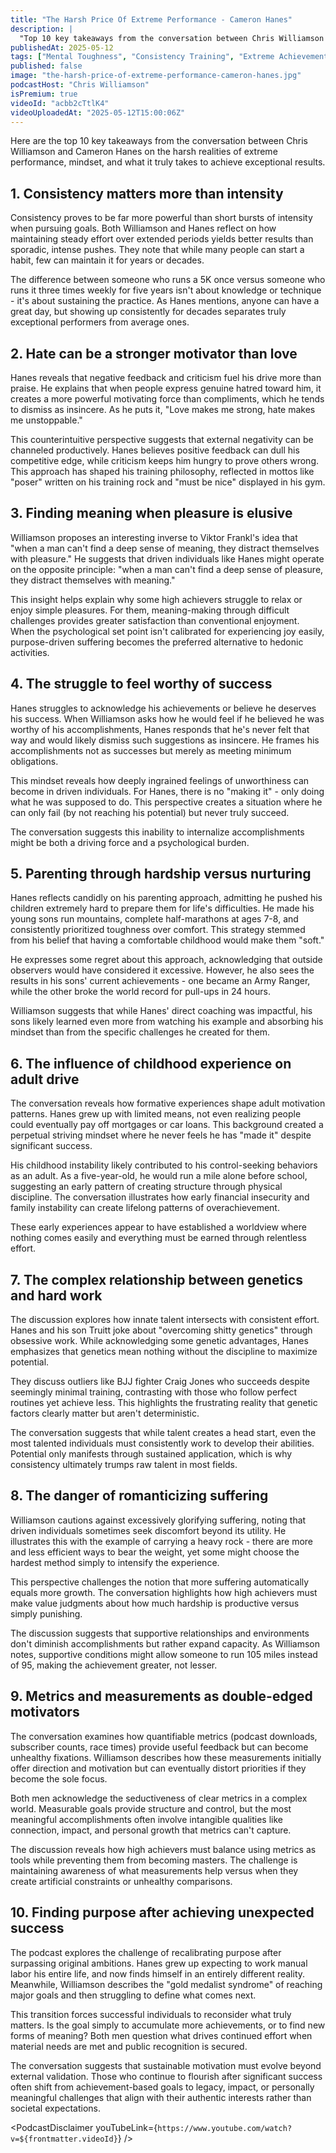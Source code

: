 ```yaml
---
title: "The Harsh Price Of Extreme Performance - Cameron Hanes"
description: |
  "Top 10 key takeaways from the conversation between Chris Williamson and Cameron Hanes on the harsh realities of extreme performance, mindset, and what it truly takes to achieve exceptional results."
publishedAt: 2025-05-12
tags: ["Mental Toughness", "Consistency Training", "Extreme Achievement"]
published: false
image: "the-harsh-price-of-extreme-performance-cameron-hanes.jpg"
podcastHost: "Chris Williamson"
isPremium: true
videoId: "acbb2cTtlK4"
videoUploadedAt: "2025-05-12T15:00:06Z"
---
```



<PodcastSummaryPageLayout frontmatter={frontmatter}>

Here are the top 10 key takeaways from the conversation between Chris Williamson and Cameron Hanes on the harsh realities of extreme performance, mindset, and what it truly takes to achieve exceptional results.

## 1. Consistency matters more than intensity

Consistency proves to be far more powerful than short bursts of intensity when pursuing goals. Both Williamson and Hanes reflect on how maintaining steady effort over extended periods yields better results than sporadic, intense pushes. They note that while many people can start a habit, few can maintain it for years or decades.

The difference between someone who runs a 5K once versus someone who runs it three times weekly for five years isn't about knowledge or technique - it's about sustaining the practice. As Hanes mentions, anyone can have a great day, but showing up consistently for decades separates truly exceptional performers from average ones.

## 2. Hate can be a stronger motivator than love

Hanes reveals that negative feedback and criticism fuel his drive more than praise. He explains that when people express genuine hatred toward him, it creates a more powerful motivating force than compliments, which he tends to dismiss as insincere. As he puts it, "Love makes me strong, hate makes me unstoppable."

This counterintuitive perspective suggests that external negativity can be channeled productively. Hanes believes positive feedback can dull his competitive edge, while criticism keeps him hungry to prove others wrong. This approach has shaped his training philosophy, reflected in mottos like "poser" written on his training rock and "must be nice" displayed in his gym.

## 3. Finding meaning when pleasure is elusive

Williamson proposes an interesting inverse to Viktor Frankl's idea that "when a man can't find a deep sense of meaning, they distract themselves with pleasure." He suggests that driven individuals like Hanes might operate on the opposite principle: "when a man can't find a deep sense of pleasure, they distract themselves with meaning."

This insight helps explain why some high achievers struggle to relax or enjoy simple pleasures. For them, meaning-making through difficult challenges provides greater satisfaction than conventional enjoyment. When the psychological set point isn't calibrated for experiencing joy easily, purpose-driven suffering becomes the preferred alternative to hedonic activities.

## 4. The struggle to feel worthy of success

Hanes struggles to acknowledge his achievements or believe he deserves his success. When Williamson asks how he would feel if he believed he was worthy of his accomplishments, Hanes responds that he's never felt that way and would likely dismiss such suggestions as insincere. He frames his accomplishments not as successes but merely as meeting minimum obligations.

This mindset reveals how deeply ingrained feelings of unworthiness can become in driven individuals. For Hanes, there is no "making it" - only doing what he was supposed to do. This perspective creates a situation where he can only fail (by not reaching his potential) but never truly succeed.

The conversation suggests this inability to internalize accomplishments might be both a driving force and a psychological burden.

## 5. Parenting through hardship versus nurturing

Hanes reflects candidly on his parenting approach, admitting he pushed his children extremely hard to prepare them for life's difficulties. He made his young sons run mountains, complete half-marathons at ages 7-8, and consistently prioritized toughness over comfort. This strategy stemmed from his belief that having a comfortable childhood would make them "soft."

He expresses some regret about this approach, acknowledging that outside observers would have considered it excessive. However, he also sees the results in his sons' current achievements - one became an Army Ranger, while the other broke the world record for pull-ups in 24 hours.

Williamson suggests that while Hanes' direct coaching was impactful, his sons likely learned even more from watching his example and absorbing his mindset than from the specific challenges he created for them.

## 6. The influence of childhood experience on adult drive

The conversation reveals how formative experiences shape adult motivation patterns. Hanes grew up with limited means, not even realizing people could eventually pay off mortgages or car loans. This background created a perpetual striving mindset where he never feels he has "made it" despite significant success.

His childhood instability likely contributed to his control-seeking behaviors as an adult. As a five-year-old, he would run a mile alone before school, suggesting an early pattern of creating structure through physical discipline. The conversation illustrates how early financial insecurity and family instability can create lifelong patterns of overachievement.

These early experiences appear to have established a worldview where nothing comes easily and everything must be earned through relentless effort.

## 7. The complex relationship between genetics and hard work

The discussion explores how innate talent intersects with consistent effort. Hanes and his son Truitt joke about "overcoming shitty genetics" through obsessive work. While acknowledging some genetic advantages, Hanes emphasizes that genetics mean nothing without the discipline to maximize potential.

They discuss outliers like BJJ fighter Craig Jones who succeeds despite seemingly minimal training, contrasting with those who follow perfect routines yet achieve less. This highlights the frustrating reality that genetic factors clearly matter but aren't deterministic.

The conversation suggests that while talent creates a head start, even the most talented individuals must consistently work to develop their abilities. Potential only manifests through sustained application, which is why consistency ultimately trumps raw talent in most fields.

## 8. The danger of romanticizing suffering

Williamson cautions against excessively glorifying suffering, noting that driven individuals sometimes seek discomfort beyond its utility. He illustrates this with the example of carrying a heavy rock - there are more and less efficient ways to bear the weight, yet some might choose the hardest method simply to intensify the experience.

This perspective challenges the notion that more suffering automatically equals more growth. The conversation highlights how high achievers must make value judgments about how much hardship is productive versus simply punishing.

The discussion suggests that supportive relationships and environments don't diminish accomplishments but rather expand capacity. As Williamson notes, supportive conditions might allow someone to run 105 miles instead of 95, making the achievement greater, not lesser.

## 9. Metrics and measurements as double-edged motivators

The conversation examines how quantifiable metrics (podcast downloads, subscriber counts, race times) provide useful feedback but can become unhealthy fixations. Williamson describes how these measurements initially offer direction and motivation but can eventually distort priorities if they become the sole focus.

Both men acknowledge the seductiveness of clear metrics in a complex world. Measurable goals provide structure and control, but the most meaningful accomplishments often involve intangible qualities like connection, impact, and personal growth that metrics can't capture.

The discussion reveals how high achievers must balance using metrics as tools while preventing them from becoming masters. The challenge is maintaining awareness of what measurements help versus when they create artificial constraints or unhealthy comparisons.

## 10. Finding purpose after achieving unexpected success

The podcast explores the challenge of recalibrating purpose after surpassing original ambitions. Hanes grew up expecting to work manual labor his entire life, and now finds himself in an entirely different reality. Meanwhile, Williamson describes the "gold medalist syndrome" of reaching major goals and then struggling to define what comes next.

This transition forces successful individuals to reconsider what truly matters. Is the goal simply to accumulate more achievements, or to find new forms of meaning? Both men question what drives continued effort when material needs are met and public recognition is secured.

The conversation suggests that sustainable motivation must evolve beyond external validation. Those who continue to flourish after significant success often shift from achievement-based goals to legacy, impact, or personally meaningful challenges that align with their authentic interests rather than societal expectations.

<PodcastDisclaimer
  youTubeLink={`https://www.youtube.com/watch?v=${frontmatter.videoId}`}
/>

</PodcastSummaryPageLayout>
